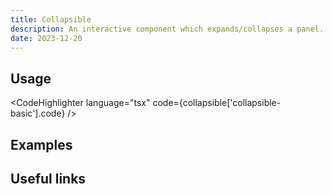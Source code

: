 ---
title: Collapsible
description: An interactive component which expands/collapses a panel.
date: 2023-12-20
---

<Preview name="collapsible-basic" />

## Usage
<CodeHighlighter language="tsx" code={collapsible['collapsible-basic'].code} />

## Examples

## Useful links